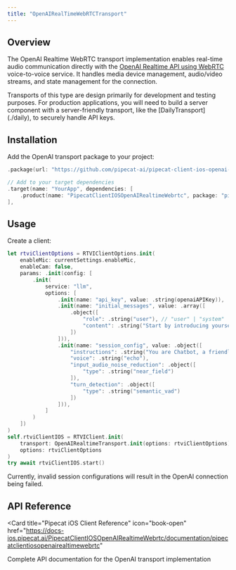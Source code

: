 ```yaml
---
title: "OpenAIRealTimeWebRTCTransport"
---
```


## Overview

The OpenAI Realtime WebRTC transport implementation enables real-time audio communication directly with the [OpenAI Realtime API using WebRTC](https://platform.openai.com/docs/guides/realtime-webrtc) voice-to-voice service.
It handles media device management, audio/video streams, and state management for the connection.

<Note>
  Transports of this type are design primarily for development and testing
  purposes. For production applications, you will need to build a server
  component with a server-friendly transport, like the
  [DailyTransport](./daily), to securely handle API keys.
</Note>

## Installation

Add the OpenAI transport package to your project:

```swift
.package(url: "https://github.com/pipecat-ai/pipecat-client-ios-openai-realtime.git", from: "0.0.1"),

// Add to your target dependencies
.target(name: "YourApp", dependencies: [
    .product(name: "PipecatClientIOSOpenAIRealtimeWebrtc", package: "pipecat-client-ios-openai-realtime")
],
```

## Usage

Create a client:

```swift
let rtviClientOptions = RTVIClientOptions.init(
    enableMic: currentSettings.enableMic,
    enableCam: false,
    params: .init(config: [
        .init(
            service: "llm",
            options: [
                .init(name: "api_key", value: .string(openaiAPIKey)),
                .init(name: "initial_messages", value: .array([
                    .object([
                        "role": .string("user"), // "user" | "system"
                        "content": .string("Start by introducing yourself.")
                    ])
                ])),
                .init(name: "session_config", value: .object([
                    "instructions": .string("You are Chatbot, a friendly and helpful assistant who provides useful information, including weather updates."),
                    "voice": .string("echo"),
                    "input_audio_noise_reduction": .object([
                        "type": .string("near_field")
                    ]),
                    "turn_detection": .object([
                        "type": .string("semantic_vad")
                    ])
                ])),
            ]
        )
    ])
)
self.rtviClientIOS = RTVIClient.init(
    transport: OpenAIRealtimeTransport.init(options: rtviClientOptions),
    options: rtviClientOptions
)
try await rtviClientIOS.start()
```

<Note type="warning">
  Currently, invalid session configurations will result in the OpenAI connection being failed.
</Note>

## API Reference

<Card
  title="Pipecat iOS Client Reference"
  icon="book-open"
  href="https://docs-ios.pipecat.ai/PipecatClientIOSOpenAIRealtimeWebrtc/documentation/pipecatclientiosopenairealtimewebrtc"
>
  Complete API documentation for the OpenAI transport implementation
</Card>

